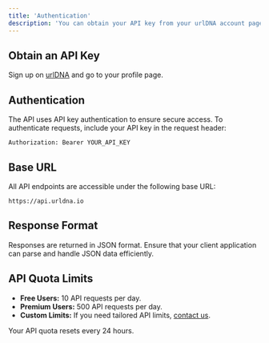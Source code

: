 ```yaml
---
title: 'Authentication'
description: 'You can obtain your API key from your urlDNA account page.'
---
```


## Obtain an API Key

Sign up on [urlDNA](https://urldna.io) and go to your profile page.

## Authentication

The API uses API key authentication to ensure secure access. To authenticate requests, include your API key in the request header:

```
Authorization: Bearer YOUR_API_KEY
```

## Base URL

All API endpoints are accessible under the following base URL:

```
https://api.urldna.io
```

## Response Format

Responses are returned in JSON format. Ensure that your client application can parse and handle JSON data efficiently.

## API Quota Limits

- **Free Users:** 10 API requests per day.  
- **Premium Users:** 500 API requests per day.  
- **Custom Limits:** If you need tailored API limits, [contact us](https://urldna.io/contact-us).  

Your API quota resets every 24 hours.